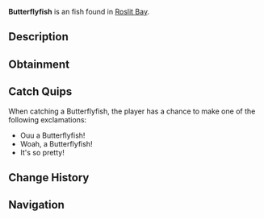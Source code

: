 {{FishInfobox
|image          = Butterflyfish.png
|rarity         = Uncommon
|sea            = First Sea
|location       = [[Roslit Bay]]
|sublocation    = Coral Reef
|sources        = Fishing Rod
|radar_location = 
|xp             = 60
|weather        = Clear, Foggy
|time           = Day
|season         = 
|bait           = Flakes
|base_weight    = 1.5
|base_value     = 110
|weight_range   = 1.3
|base_chance    = 40
|base_resil     = 60
}}
'''Butterflyfish''' is an {{Rarity|Uncommon}} fish found in [[Roslit Bay]].

== Description ==
{{Description|Butterflyfish are vibrant reef fish known for their striking colors and elaborate patterns. They feed and behave similar to other fish found in Roslit Bays coral reef.|Bestiary Entry}}

== Obtainment ==
{{Description|Found in Roslit Bays coral reef.|Bestiary Hint}}
{{Fish Availability|
Roslit Bay/Coral Reef
|top_rods      = 
Krampus's Rod\244984.09\92836.82;
Magma Rod\235816.37\89362.71;
Plastic Rod\215599.67\81705;
Leviathan's Fang Rod\201224.91\42187.38;
Fast Rod\187065.64\77781.55;
Buddy Bond Rod\160159.76\60695.14;
Flimsy Rod\128385.04\69626.3;
Nocturnal Rod\84784.34\52966.33;
Trident Rod\184931.52\36265.53;
Free Spirit Rod\179199.31\35141.43;
Ethereal Prism Rod\174584.24\39156.21;
No-Life Rod\173897.38\38391.59;
Seraphic Rod\171744.43\38290.23;
Rod Of The Forgotten Fang\161252.84\35919.94;
Challenger's Rod\158707.25\35085.1;
Zeus Rod\146468.73\32191.1;
Rod Of The Depths\146283.12\32490.71;
Rod Of The Exalted One\145571.74\31556.1;
Verdant Shear Rod\145154.89\31733.58;
Blazebringer Rod\139007.44\30551.25;
Depthseeker Rod\133630.36\29156.45;
Avalanche Rod\126238.11\26334.12;
Volcanic Rod\125283.7\25082.28;
Training Rod\116680.47\57000.07;
Steady Rod\65047.21\8420.51
|recommended   = Trident Rod
}}

== Catch Quips ==
When catching a Butterflyfish, the player has a chance to make one of the following exclamations:
* Ouu a Butterflyfish!
* Woah, a Butterflyfish!
* It's so pretty!

== Change History ==
{{Change History|{{subst:Current Version}}}}

== Navigation ==
{{Fish Navbox|Roslit Bay}}